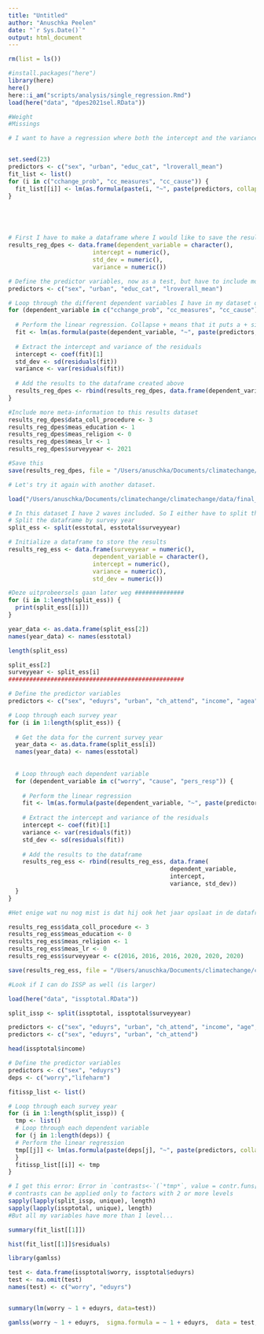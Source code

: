 ```yaml
---
title: "Untitled"
author: "Anuschka Peelen"
date: "`r Sys.Date()`"
output: html_document
---
```

```r
rm(list = ls())

```

```r
#install.packages("here")
library(here)
here()
here::i_am("scripts/analysis/single_regression.Rmd")
load(here("data", "dpes2021sel.RData")) 
```


```r
#Weight
#Missings 
```

```r
# I want to have a regression where both the intercept and the variance are also stored in some list/df. 


set.seed(23)
predictors <- c("sex", "urban", "educ_cat", "lroverall_mean")
fit_list <- list()
for (i in c("cchange_prob", "cc_measures", "cc_cause")) {
  fit_list[[i]] <- lm(as.formula(paste(i, "~", paste(predictors, collapse = " + "))), data = dpes2021sel)
}





# First I have to make a dataframe where I would like to save the results of the regression. From the regression, I want to keep the intercept and the variance. In the end, I want to have way more information in that dataset that I want to use for my meta-regression, but I think I should not already include that here. 
results_reg_dpes <- data.frame(dependent_variable = character(),
                        intercept = numeric(),
                        std_dev = numeric(), 
                        variance = numeric())

# Define the predictor variables, now as a test, but have to include more predictor variables. And could I maybe store in the results dataframe how many predictors I have used? 
predictors <- c("sex", "urban", "educ_cat", "lroverall_mean")

# Loop through the different dependent variables I have in my dataset of NKO, and then perform a linear regression on each of these dep vars by the predictors I have defined above. 
for (dependent_variable in c("cchange_prob", "cc_measures", "cc_cause")) {
  
  # Perform the linear regression. Collapse + means that it puts a + sign between each of the predictors (as a normal regression would look like)
  fit <- lm(as.formula(paste(dependent_variable, "~", paste(predictors, collapse = " + "))), data = dpes2021sel)
  
  # Extract the intercept and variance of the residuals
  intercept <- coef(fit)[1]
  std_dev <- sd(residuals(fit))
  variance <- var(residuals(fit))
  
  # Add the results to the dataframe created above
  results_reg_dpes <- rbind(results_reg_dpes, data.frame(dependent_variable, intercept, std_dev, variance))
}

#Include more meta-information to this results dataset
results_reg_dpes$data_coll_procedure <- 3 
results_reg_dpes$meas_education <- 1 
results_reg_dpes$meas_religion <- 0
results_reg_dpes$meas_lr <- 1 
results_reg_dpes$surveyyear <- 2021

#Save this 
save(results_reg_dpes, file = "/Users/anuschka/Documents/climatechange/climatechange/data/meta_analysis/results_reg_dpes.RData")

# Let's try it again with another dataset. 

load("/Users/anuschka/Documents/climatechange/climatechange/data/final_data/esstotal.RData")

# In this dataset I have 2 waves included. So I either have to split this by year, or run it seperately per dataset.
# Split the dataframe by survey year
split_ess <- split(esstotal, esstotal$surveyyear)

# Initialize a dataframe to store the results
results_reg_ess <- data.frame(surveyyear = numeric(),
                        dependent_variable = character(),
                        intercept = numeric(),
                        variance = numeric(), 
                        std_dev = numeric())

#Deze uitprobeersels gaan later weg ##############
for (i in 1:length(split_ess)) {
  print(split_ess[[i]])
}

year_data <- as.data.frame(split_ess[2])
names(year_data) <- names(esstotal)

length(split_ess)

split_ess[2]
surveyyear <- split_ess[i]
##################################################

# Define the predictor variables
predictors <- c("sex", "eduyrs", "urban", "ch_attend", "income", "agea", "lrscale")

# Loop through each survey year
for (i in 1:length(split_ess)) {
  
  # Get the data for the current survey year
  year_data <- as.data.frame(split_ess[i])
  names(year_data) <- names(esstotal)
  
  
  # Loop through each dependent variable
  for (dependent_variable in c("worry", "cause", "pers_resp")) {
  
    # Perform the linear regression
    fit <- lm(as.formula(paste(dependent_variable, "~", paste(predictors, collapse = " + "))), data = year_data)
  
    # Extract the intercept and variance of the residuals
    intercept <- coef(fit)[1]
    variance <- var(residuals(fit))
    std_dev <- sd(residuals(fit))
  
    # Add the results to the dataframe
    results_reg_ess <- rbind(results_reg_ess, data.frame(
                                              dependent_variable, 
                                              intercept, 
                                              variance, std_dev))
  }
}

#Het enige wat nu nog mist is dat hij ook het jaar opslaat in de dataframe

results_reg_ess$data_coll_procedure <- 3 
results_reg_ess$meas_education <- 0
results_reg_ess$meas_religion <- 1
results_reg_ess$meas_lr <- 0
results_reg_ess$surveyyear <- c(2016, 2016, 2016, 2020, 2020, 2020)

save(results_reg_ess, file = "/Users/anuschka/Documents/climatechange/climatechange/data/meta_analysis/results_reg_ess.RData")

#Look if I can do ISSP as well (is larger)
```


```r
load(here("data", "issptotal.RData"))

split_issp <- split(issptotal, issptotal$surveyyear)

predictors <- c("sex", "eduyrs", "urban", "ch_attend", "income", "age", "lrscale")
predictors <- c("sex", "eduyrs", "urban", "ch_attend")

head(issptotal$income)

# Define the predictor variables
predictors <- c("sex", "eduyrs")
deps <- c("worry","lifeharm")

fitissp_list <- list()

# Loop through each survey year
for (i in 1:length(split_issp)) {
  tmp <- list()
  # Loop through each dependent variable
  for (j in 1:length(deps)) {
  # Perform the linear regression
  tmp[[j]] <- lm(as.formula(paste(deps[j], "~", paste(predictors, collapse = " + "))), data = split_issp[[i]])
  }
  fitissp_list[[i]] <- tmp
}

# I get this error: Error in `contrasts<-`(`*tmp*`, value = contr.funs[1 + isOF[nn]]) : 
# contrasts can be applied only to factors with 2 or more levels
sapply(lapply(split_issp, unique), length)
sapply(lapply(issptotal, unique), length)
#But all my variables have more than 1 level...

```
```r
summary(fit_list[[1]])

hist(fit_list[[1]]$residuals)

library(gamlss)

test <- data.frame(issptotal$worry, issptotal$eduyrs)
test <- na.omit(test)
names(test) <- c("worry", "eduyrs")


summary(lm(worry ~ 1 + eduyrs, data=test))

gamlss(worry ~ 1 + eduyrs,  sigma.formula = ~ 1 + eduyrs,  data = test,    family = NO)

```

